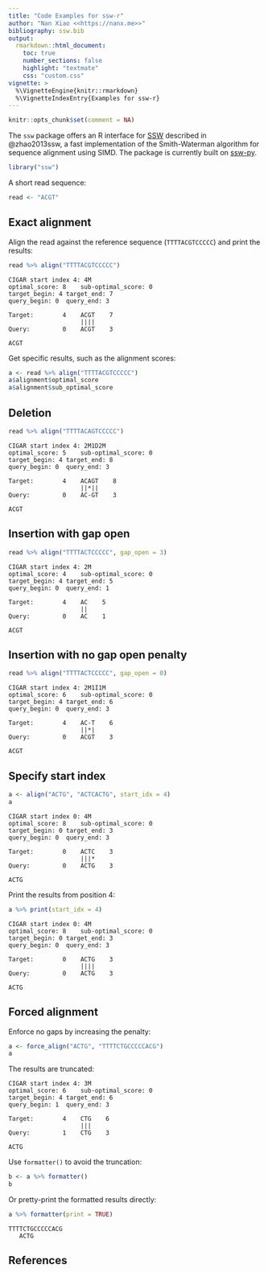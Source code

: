 ```yaml
---
title: "Code Examples for ssw-r"
author: "Nan Xiao <<https://nanx.me>>"
bibliography: ssw.bib
output:
  rmarkdown::html_document:
    toc: true
    number_sections: false
    highlight: "textmate"
    css: "custom.css"
vignette: >
  %\VignetteEngine{knitr::rmarkdown}
  %\VignetteIndexEntry{Examples for ssw-r}
---
```


```r
knitr::opts_chunk$set(comment = NA)
```

The `ssw` package offers an R interface for [SSW](https://github.com/mengyao/Complete-Striped-Smith-Waterman-Library) described in @zhao2013ssw, a fast implementation of the Smith-Waterman algorithm for sequence alignment using SIMD. The package is currently built on [ssw-py](https://github.com/Wyss/ssw-py).

```r
library("ssw")
```

A short read sequence:

```r
read <- "ACGT"
```

## Exact alignment

Align the read against the reference sequence (`TTTTACGTCCCCC`) and print the results:

```r
read %>% align("TTTTACGTCCCCC")
```

```
CIGAR start index 4: 4M
optimal_score: 8	sub-optimal_score: 0	
target_begin: 4	target_end: 7	
query_begin: 0	query_end: 3

Target:        4    ACGT    7
                    ||||
Query:         0    ACGT    3

ACGT
```

Get specific results, such as the alignment scores:

```r
a <- read %>% align("TTTTACGTCCCCC")
a$alignment$optimal_score
a$alignment$sub_optimal_score
```

## Deletion

```r
read %>% align("TTTTACAGTCCCCC")
```

```
CIGAR start index 4: 2M1D2M
optimal_score: 5	sub-optimal_score: 0	
target_begin: 4	target_end: 8	
query_begin: 0	query_end: 3

Target:        4    ACAGT    8
                    ||*||
Query:         0    AC-GT    3

ACGT
```

## Insertion with gap open

```r
read %>% align("TTTTACTCCCCC", gap_open = 3)
```

```
CIGAR start index 4: 2M
optimal_score: 4	sub-optimal_score: 0	
target_begin: 4	target_end: 5	
query_begin: 0	query_end: 1

Target:        4    AC    5
                    ||
Query:         0    AC    1

ACGT
```

## Insertion with no gap open penalty

```r
read %>% align("TTTTACTCCCCC", gap_open = 0)
```

```
CIGAR start index 4: 2M1I1M
optimal_score: 6	sub-optimal_score: 0	
target_begin: 4	target_end: 6	
query_begin: 0	query_end: 3

Target:        4    AC-T    6
                    ||*|
Query:         0    ACGT    3

ACGT
```

## Specify start index

```r
a <- align("ACTG", "ACTCACTG", start_idx = 4)
a
```

```
CIGAR start index 0: 4M
optimal_score: 8	sub-optimal_score: 0	
target_begin: 0	target_end: 3	
query_begin: 0	query_end: 3

Target:        0    ACTC    3
                    |||*
Query:         0    ACTG    3

ACTG
```

Print the results from position 4:

```r
a %>% print(start_idx = 4)
```

```
CIGAR start index 0: 4M
optimal_score: 8	sub-optimal_score: 0	
target_begin: 0	target_end: 3	
query_begin: 0	query_end: 3

Target:        0    ACTG    3
                    ||||
Query:         0    ACTG    3

ACTG
```

## Forced alignment

Enforce no gaps by increasing the penalty:

```r
a <- force_align("ACTG", "TTTTCTGCCCCCACG")
a
```

The results are truncated:

```
CIGAR start index 4: 3M
optimal_score: 6	sub-optimal_score: 0	
target_begin: 4	target_end: 6	
query_begin: 1	query_end: 3

Target:        4    CTG    6
                    |||
Query:         1    CTG    3

ACTG
```

Use `formatter()` to avoid the truncation:

```r
b <- a %>% formatter()
b
```

Or pretty-print the formatted results directly:

```r
a %>% formatter(print = TRUE)
```

```
TTTTCTGCCCCCACG
   ACTG
```

## References
